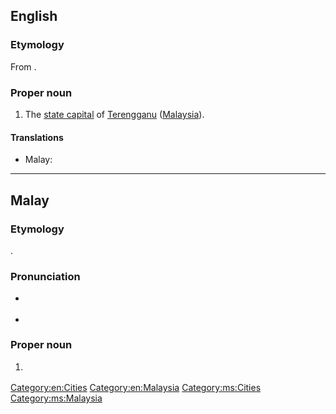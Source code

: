 ==English==
{{wikipedia}}

===Etymology===
From {{der|en|ms|Kuala Terengganu}}.

===Proper noun===
{{en-proper noun|head=Kuala Terengganu}}

# The [[state capital]] of [[Terengganu]] ([[Malaysia]]).

====Translations====
{{trans-top|capital of Terengganu}}
* Malay: {{t|ms|Kuala Terengganu}}
{{trans-mid}}
{{trans-bottom}}

[[Category:en:Cities]]
[[Category:en:Malaysia]]

----

==Malay==
{{wikipedia|lang=ms}}

===Etymology===
{{compound|ms|kuala|gloss1=confluence|Terengganu}}.

===Pronunciation===
* {{a|Johor-Selangor}} {{IPA|ms|/kualə tərəŋɡanu/}}
* {{a|Riau-Lingga}} {{IPA|ms|/kuala tərəŋɡanu/}}

===Proper noun===
{{ms-proper noun|head=[[kuala|Kuala]] [[Terengganu]]|j=كوالا ترڠڬانو}}

# {{l|en|Kuala Terengganu}} {{qualifier|capital of Terengganu}}

[[Category:ms:Cities]]
[[Category:ms:Malaysia]]